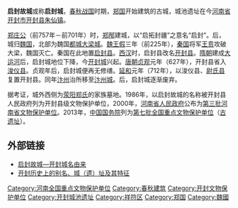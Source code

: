 {{文物保护单位
| 级别 = 全国
| 图片 = 
| 名称 = 启封故城	
| 编号 = 7-0318-1-318
| 分类 = 古遗址
| 时代 = [[春秋时代|春秋]]
| 所在 = [[河南省|河南省]][[开封县|开封县]]
| 登录 = 2013年5月
| Cat = 河南全国重点文物保护单位
}}'''启封故城'''或称'''启封城'''，[[春秋战国|春秋战国]]时期，[[郑国|郑国]]开始建筑的古城，城池遗址在今[[河南省|河南省]][[开封市|开封市]][[开封县|开封县]][[朱仙镇|朱仙镇]]。

[[郑庄公|郑庄公]]（前757年－前701年）时，[[郑邴|郑邴]]建城，以“启拓封疆”之意名“启封”。后，城归[[魏国_(战国)|魏国]]，北部为魏国[[都城|都城]][[大梁城|大梁城]]。[[魏王假|魏王假]]三年（前225年），[[秦国|秦国]]将军[[王贲|王贲]]攻破大梁，魏国灭亡。秦国在此地置[[启封县|启封县]]。[[西汉|西汉]]时，启封县改名[[开封县|开封县]]。[[隋朝|隋朝]]建成[[隋唐大运河|大运河]]后，启封城地位下降，今[[开封城|开封城]]兴起。[[唐朝|唐朝]][[貞觀_(唐朝)|贞观]]元年（627年），开封县省入[[浚仪县_(秦国)|浚仪县]]。贞观年后，启封城便再无修缮。[[延和_(唐朝)|延和]]元年（712年），以浚仪县、[[尉氏县|尉氏县]]复置开封县。同年[[汴州|汴州]]治所移至[[汴州城|汴州城]]。后，启封城逐渐废弃。

据考证，城外西侧为[[荥阳郑氏|荥阳郑氏]]的家族墓地。1986年，以启封故城的名称被开封县人民政府列为开封县级文物保护单位，2000年，[[河南省人民政府|河南省人民政府]]公布为[[第三批河南省文物保护单位|第三批]][[河南省文物保护单位|河南省文物保护单位]]。2013年，[[中华人民共和国国务院|中国国务院]]列为[[第七批全国重点文物保护单位|第七批全国重点文物保护单位]]（[[第七批全国重点文物保护单位中的古遗址|古遗址]]）。

== 外部链接 ==
*[http://news.sina.com.cn/c/2004-09-21/10303726675s.shtml 启封故城—开封城名由来]{{Wayback|url=http://news.sina.com.cn/c/2004-09-21/10303726675s.shtml |date=20140416174818 }} 
*[http://www.kfzx.gov.cn/wenzhang_xx.asp?TypeNumber=00050005&ID=12759 开封历史上的别名、城（遗）址及其特征]{{Wayback|url=http://www.kfzx.gov.cn/wenzhang_xx.asp?TypeNumber=00050005&ID=12759 |date=20140416192114 }}

{{河南全国重点文物保护单位}}
{{全国重点文物保护单位小作品}}
{{DEFAULTSORT:Q}}
[[Category:河南全国重点文物保护单位|Category:河南全国重点文物保护单位]]
[[Category:春秋建筑|Category:春秋建筑]]
[[Category:开封文物保护单位|Category:开封文物保护单位]]
[[Category:开封城池遗址|Category:开封城池遗址]]
[[Category:祥符区|Category:祥符区]]
[[Category:郑国|Category:郑国]]
[[Category:魏國|Category:魏國]]